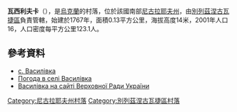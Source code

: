 {{coord|47|15|26|N|32|50|13|E|scale:100000|display=title}}

'''瓦西利夫卡'''（{{lang-uk|Василівка}}），是[[烏克蘭|烏克蘭]]的村落，位於該國南部[[尼古拉耶夫州|尼古拉耶夫州]]，由[[別列茲涅古瓦捷區|別列茲涅古瓦捷區]]負責管轄，始建於1767年，面積0.13平方公里，海拔高度14米，2001年人口16，人口密度每平方公里123.1人。

==參考資料==
*[http://w1.c1.rada.gov.ua/pls/z7503/A005?rdat1=29.08.2013&rf7571=21897 с. Василівка]
* [http://weather.in.ua/ua/nikolaevskaja/2573 Погода в селі Василівка] {{Wayback|url=http://weather.in.ua/ua/nikolaevskaja/2573 |date=20111221082215 }}
* [http://w1.c1.rada.gov.ua/pls/z7503/A005?rdat1=29.08.2013&rf7571=21897 Василівка на сайті Верховної Ради України]

[[Category:尼古拉耶夫州村落|Category:尼古拉耶夫州村落]]
[[Category:別列茲涅古瓦捷區村落|Category:別列茲涅古瓦捷區村落]]


{{Mykolaiv-geo-stub}}